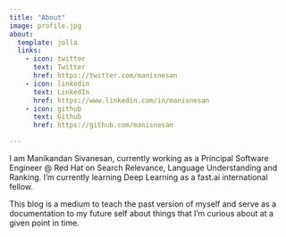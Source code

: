 ```yaml
---
title: "About"
image: profile.jpg
about:
  template: jolla
  links:
    - icon: twitter
      text: Twitter
      href: https://twitter.com/manisnesan
    - icon: linkedin
      text: LinkedIn
      href: https://www.linkedin.com/in/manisnesan
    - icon: github
      text: Github
      href: https://github.com/manisnesan

---
```


I am Manikandan Sivanesan, currently working as a Principal Software Engineer @ Red Hat on Search Relevance, Language Understanding and Ranking. I’m currently learning Deep Learning as a fast.ai international fellow.

This blog is a medium to teach the past version of myself and serve as a documentation to my future self about things that I'm curious about at a given point in time.  
